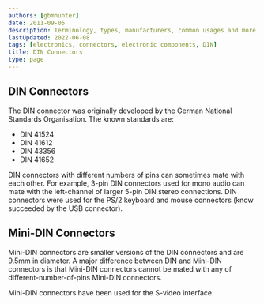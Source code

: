 ```yaml
---
authors: [gbmhunter]
date: 2011-09-05
description: Terminology, types, manufacturers, common usages and more info on DIN connectors.
lastUpdated: 2022-06-08
tags: [electronics, connectors, electronic components, DIN]
title: DIN Connectors
type: page
---
```


## DIN Connectors

The DIN connector was originally developed by the German National Standards Organisation. The known standards are:

* DIN 41524
* DIN 41612
* DIN 43356
* DIN 41652

DIN connectors with different numbers of pins can sometimes mate with each other. For example, 3-pin DIN connectors used for mono audio can mate with the left-channel of larger 5-pin DIN stereo connections. DIN connectors were used for the PS/2 keyboard and mouse connectors (know succeeded by the USB connector).

## Mini-DIN Connectors

Mini-DIN connectors are smaller versions of the DIN connectors and are 9.5mm in diameter. A major difference between DIN and Mini-DIN connectors is that Mini-DIN connectors cannot be mated with any of different-number-of-pins Mini-DIN connectors.

Mini-DIN connectors have been used for the S-video interface.
